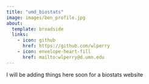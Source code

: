 ```yaml
---
title: "umd_biostats"
image: images/ben_profile.jpg
about:
  template: broadside
  links:
    - icon: github
      href: https://github.com/wlperry
    - icon: envelope-heart-fill
      href: mailto:wlperry@d.umn.edu
---
```


I will be adding things here soon for a biostats website
